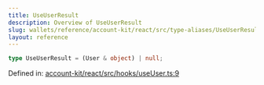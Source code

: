 ```yaml
---
title: UseUserResult
description: Overview of UseUserResult
slug: wallets/reference/account-kit/react/src/type-aliases/UseUserResult
layout: reference
---
```


```ts
type UseUserResult = (User & object) | null;
```

Defined in: [account-kit/react/src/hooks/useUser.ts:9](https://github.com/alchemyplatform/aa-sdk/blob/e3c1a23e6e03f44bf2db3afddb97a91b175cba58/account-kit/react/src/hooks/useUser.ts#L9)
